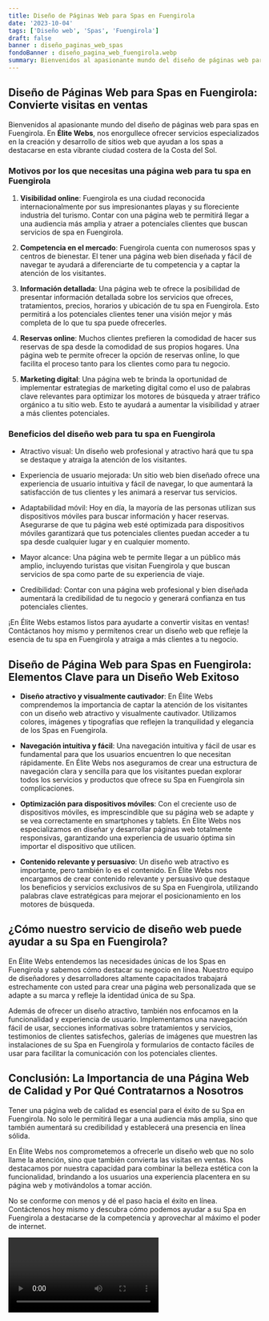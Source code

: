 ```yaml
---
title: Diseño de Páginas Web para Spas en Fuengirola
date: '2023-10-04'
tags: ['Diseño web', 'Spas', 'Fuengirola']
draft: false
banner : diseño_paginas_web_spas
fondoBanner : diseño_pagina_web_fuengirola.webp
summary: Bienvenidos al apasionante mundo del diseño de páginas web para spas en Fuengirola. En Élite Webs, nos enorgullece ofrecer servicios especializados en la creación y desarrollo de sitios web que ayudan a los spas a destacarse en esta vibrante ciudad costera de la Costa del Sol.
---
```


## Diseño de Páginas Web para Spas en Fuengirola: Convierte visitas en ventas

Bienvenidos al apasionante mundo del diseño de páginas web para spas en Fuengirola. En **Élite Webs**, nos enorgullece ofrecer servicios especializados en la creación y desarrollo de sitios web que ayudan a los spas a destacarse en esta vibrante ciudad costera de la Costa del Sol.

### Motivos por los que necesitas una página web para tu spa en Fuengirola

1. **Visibilidad online**: Fuengirola es una ciudad reconocida internacionalmente por sus impresionantes playas y su floreciente industria del turismo. Contar con una página web te permitirá llegar a una audiencia más amplia y atraer a potenciales clientes que buscan servicios de spa en Fuengirola.

2. **Competencia en el mercado**: Fuengirola cuenta con numerosos spas y centros de bienestar. El tener una página web bien diseñada y fácil de navegar te ayudará a diferenciarte de tu competencia y a captar la atención de los visitantes.

3. **Información detallada**: Una página web te ofrece la posibilidad de presentar información detallada sobre los servicios que ofreces, tratamientos, precios, horarios y ubicación de tu spa en Fuengirola. Esto permitirá a los potenciales clientes tener una visión mejor y más completa de lo que tu spa puede ofrecerles.

4. **Reservas online**: Muchos clientes prefieren la comodidad de hacer sus reservas de spa desde la comodidad de sus propios hogares. Una página web te permite ofrecer la opción de reservas online, lo que facilita el proceso tanto para los clientes como para tu negocio.

5. **Marketing digital**: Una página web te brinda la oportunidad de implementar estrategias de marketing digital como el uso de palabras clave relevantes para optimizar los motores de búsqueda y atraer tráfico orgánico a tu sitio web. Esto te ayudará a aumentar la visibilidad y atraer a más clientes potenciales.

### Beneficios del diseño web para tu spa en Fuengirola

- Atractivo visual: Un diseño web profesional y atractivo hará que tu spa se destaque y atraiga la atención de los visitantes.

- Experiencia de usuario mejorada: Un sitio web bien diseñado ofrece una experiencia de usuario intuitiva y fácil de navegar, lo que aumentará la satisfacción de tus clientes y les animará a reservar tus servicios.

- Adaptabilidad móvil: Hoy en día, la mayoría de las personas utilizan sus dispositivos móviles para buscar información y hacer reservas. Asegurarse de que tu página web esté optimizada para dispositivos móviles garantizará que tus potenciales clientes puedan acceder a tu spa desde cualquier lugar y en cualquier momento.

- Mayor alcance: Una página web te permite llegar a un público más amplio, incluyendo turistas que visitan Fuengirola y que buscan servicios de spa como parte de su experiencia de viaje.

- Credibilidad: Contar con una página web profesional y bien diseñada aumentará la credibilidad de tu negocio y generará confianza en tus potenciales clientes.

¡En Élite Webs estamos listos para ayudarte a convertir visitas en ventas! Contáctanos hoy mismo y permítenos crear un diseño web que refleje la esencia de tu spa en Fuengirola y atraiga a más clientes a tu negocio.

<GifSeo />

<Cta />

## Diseño de Página Web para Spas en Fuengirola: Elementos Clave para un Diseño Web Exitoso

- **Diseño atractivo y visualmente cautivador**: En Élite Webs comprendemos la importancia de captar la atención de los visitantes con un diseño web atractivo y visualmente cautivador. Utilizamos colores, imágenes y tipografías que reflejen la tranquilidad y elegancia de los Spas en Fuengirola.

- **Navegación intuitiva y fácil**: Una navegación intuitiva y fácil de usar es fundamental para que los usuarios encuentren lo que necesitan rápidamente. En Élite Webs nos aseguramos de crear una estructura de navegación clara y sencilla para que los visitantes puedan explorar todos los servicios y productos que ofrece su Spa en Fuengirola sin complicaciones.

- **Optimización para dispositivos móviles**: Con el creciente uso de dispositivos móviles, es imprescindible que su página web se adapte y se vea correctamente en smartphones y tablets. En Élite Webs nos especializamos en diseñar y desarrollar páginas web totalmente responsivas, garantizando una experiencia de usuario óptima sin importar el dispositivo que utilicen.

- **Contenido relevante y persuasivo**: Un diseño web atractivo es importante, pero también lo es el contenido. En Élite Webs nos encargamos de crear contenido relevante y persuasivo que destaque los beneficios y servicios exclusivos de su Spa en Fuengirola, utilizando palabras clave estratégicas para mejorar el posicionamiento en los motores de búsqueda.

## ¿Cómo nuestro servicio de diseño web puede ayudar a su Spa en Fuengirola?

En Élite Webs entendemos las necesidades únicas de los Spas en Fuengirola y sabemos cómo destacar su negocio en línea. Nuestro equipo de diseñadores y desarrolladores altamente capacitados trabajará estrechamente con usted para crear una página web personalizada que se adapte a su marca y refleje la identidad única de su Spa.

Además de ofrecer un diseño atractivo, también nos enfocamos en la funcionalidad y experiencia de usuario. Implementamos una navegación fácil de usar, secciones informativas sobre tratamientos y servicios, testimonios de clientes satisfechos, galerías de imágenes que muestren las instalaciones de su Spa en Fuengirola y formularios de contacto fáciles de usar para facilitar la comunicación con los potenciales clientes.

## Conclusión: La Importancia de una Página Web de Calidad y Por Qué Contratarnos a Nosotros

Tener una página web de calidad es esencial para el éxito de su Spa en Fuengirola. No solo le permitirá llegar a una audiencia más amplia, sino que también aumentará su credibilidad y establecerá una presencia en línea sólida.

En Élite Webs nos comprometemos a ofrecerle un diseño web que no solo llame la atención, sino que también convierta las visitas en ventas. Nos destacamos por nuestra capacidad para combinar la belleza estética con la funcionalidad, brindando a los usuarios una experiencia placentera en su página web y motivándolos a tomar acción.

No se conforme con menos y dé el paso hacia el éxito en línea. Contáctenos hoy mismo y descubra cómo podemos ayudar a su Spa en Fuengirola a destacarse de la competencia y aprovechar al máximo el poder de internet.

<Video />

<CtaBot job='Spas' city='Fuengirola'/>

<Gmaps query='Fuengirola+españa+maps' />